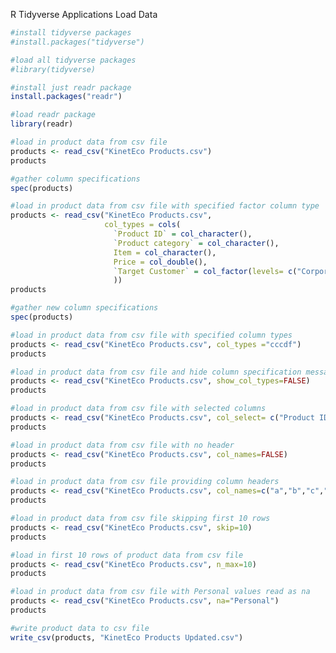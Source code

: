 R Tidyverse Applications
Load Data

```r
#install tidyverse packages
#install.packages("tidyverse")
```

```r
#load all tidyverse packages
#library(tidyverse)
```

```r
#install just readr package
install.packages("readr")
```

```r
#load readr package
library(readr)
```

```r
#load in product data from csv file
products <- read_csv("KinetEco Products.csv")
products
```

```r
#gather column specifications
spec(products)
```

```r
#load in product data from csv file with specified factor column type
products <- read_csv("KinetEco Products.csv",
                     col_types = cols(
                       `Product ID` = col_character(),
                       `Product category` = col_character(),
                       Item = col_character(),
                       Price = col_double(),
                       `Target Customer` = col_factor(levels= c("Corporate", "Corporate & Personal", "Personal"))
                       ))
products
```

```r
#gather new column specifications
spec(products)
```

```r
#load in product data from csv file with specified column types
products <- read_csv("KinetEco Products.csv", col_types ="cccdf")
products
```

```r
#load in product data from csv file and hide column specification message
products <- read_csv("KinetEco Products.csv", show_col_types=FALSE)
products
```

```r
#load in product data from csv file with selected columns
products <- read_csv("KinetEco Products.csv", col_select= c("Product ID", "Item", "Price"))
products
```

```r
#load in product data from csv file with no header
products <- read_csv("KinetEco Products.csv", col_names=FALSE)
products
```

```r
#load in product data from csv file providing column headers
products <- read_csv("KinetEco Products.csv", col_names=c("a","b","c","d","e"))
products
```

```r
#load in product data from csv file skipping first 10 rows
products <- read_csv("KinetEco Products.csv", skip=10)
products
```

```r
#load in first 10 rows of product data from csv file
products <- read_csv("KinetEco Products.csv", n_max=10)
products
```

```r
#load in product data from csv file with Personal values read as na
products <- read_csv("KinetEco Products.csv", na="Personal")
products
```

```r
#write product data to csv file
write_csv(products, "KinetEco Products Updated.csv")
```
